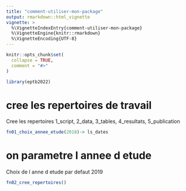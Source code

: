 ```yaml
---
title: "comment-utiliser-mon-package"
output: rmarkdown::html_vignette
vignette: >
  %\VignetteIndexEntry{comment-utiliser-mon-package}
  %\VignetteEngine{knitr::rmarkdown}
  %\VignetteEncoding{UTF-8}
---
```


```r
knitr::opts_chunk$set(
  collapse = TRUE,
  comment = "#>"
)
```

```r
library(eptb2022)
```

# cree les repertoires de travail

Cree les repertoires 1_script, 2_data, 3_tables, 4_resultats, 5_publication

```r

fn01_choix_annee_etude(2018)-> ls_dates

```

# on parametre l annee d etude

Choix de l anne d etude par defaut 2019

```r

fn02_cree_repertoires()

```
